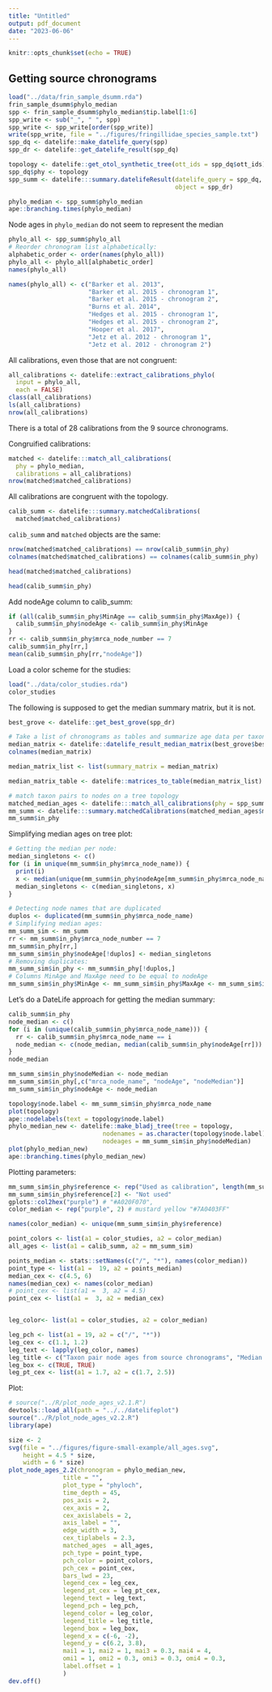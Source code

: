 ```yaml
---
title: "Untitled"
output: pdf_document
date: "2023-06-06"
---
```


```r
knitr::opts_chunk$set(echo = TRUE)
```

## Getting source chronograms

```r
load("../data/frin_sample_dsumm.rda")
frin_sample_dsumm$phylo_median
spp <- frin_sample_dsumm$phylo_median$tip.label[1:6]
spp_write <- sub("_", " ", spp)
spp_write <- spp_write[order(spp_write)]
write(spp_write, file = "../figures/fringillidae_species_sample.txt")
spp_dq <- datelife::make_datelife_query(spp)
spp_dr <- datelife::get_datelife_result(spp_dq)
```

```r
topology <- datelife::get_otol_synthetic_tree(ott_ids = spp_dq$ott_ids)
spp_dq$phy <- topology
spp_summ <- datelife:::summary.datelifeResult(datelife_query = spp_dq, 
                                              object = spp_dr)
```



```r
phylo_median <- spp_summ$phylo_median
ape::branching.times(phylo_median)
```
Node ages in `phylo_median` do not seem to represent the median



```r
phylo_all <- spp_summ$phylo_all
# Reorder chronogram list alphabetically:
alphabetic_order <- order(names(phylo_all))
phylo_all <- phylo_all[alphabetic_order]
names(phylo_all)
```

```r
names(phylo_all) <- c("Barker et al. 2013",
                      "Barker et al. 2015 - chronogram 1",
                      "Barker et al. 2015 - chronogram 2",
                      "Burns et al. 2014",
                      "Hedges et al. 2015 - chronogram 1",
                      "Hedges et al. 2015 - chronogram 2",
                      "Hooper et al. 2017",
                      "Jetz et al. 2012 - chronogram 1",
                      "Jetz et al. 2012 - chronogram 2")
```

All calibrations, even those that are not congruent:

```r
all_calibrations <- datelife::extract_calibrations_phylo(
  input = phylo_all,
  each = FALSE)
class(all_calibrations)
ls(all_calibrations)
nrow(all_calibrations)
```
There is a total of 28 calibrations from the 9 source chronograms.

Congruified calibrations:
```r
matched <- datelife:::match_all_calibrations(
  phy = phylo_median, 
  calibrations = all_calibrations)
nrow(matched$matched_calibrations)
```
All calibrations are congruent with the topology.

```r
calib_summ <- datelife:::summary.matchedCalibrations(
  matched$matched_calibrations)
```

`calib_summ` and `matched` objects are the same:
```r
nrow(matched$matched_calibrations) == nrow(calib_summ$in_phy)
colnames(matched$matched_calibrations) == colnames(calib_summ$in_phy)
```

```r
head(matched$matched_calibrations) 
```
```r
head(calib_summ$in_phy)
```

Add nodeAge column to calib_summ:

```r
if (all(calib_summ$in_phy$MinAge == calib_summ$in_phy$MaxAge)) {
  calib_summ$in_phy$nodeAge <- calib_summ$in_phy$MinAge
}
rr <- calib_summ$in_phy$mrca_node_number == 7
calib_summ$in_phy[rr,]
mean(calib_summ$in_phy[rr,"nodeAge"])
```


Load a color scheme for the studies:

```r
load("../data/color_studies.rda")
color_studies
```

The following is supposed to get the median summary matrix, but it is not.
```r
best_grove <- datelife::get_best_grove(spp_dr)

# Take a list of chronograms as tables and summarize age data per taxon pair into a single matrix:
median_matrix <- datelife::datelife_result_median_matrix(best_grove$best_grove)
colnames(median_matrix)

median_matrix_list <- list(summary_matrix = median_matrix)

median_matrix_table <- datelife::matrices_to_table(median_matrix_list)

# match taxon pairs to nodes on a tree topology
matched_median_ages <- datelife:::match_all_calibrations(phy = spp_summ$phylo_median, calibrations = median_matrix_table)
mm_summ <- datelife:::summary.matchedCalibrations(matched_median_ages$matched_calibrations)
mm_summ$in_phy
```


Simplifying median ages on tree plot:

```r
# Getting the median per node:
median_singletons <- c()
for (i in unique(mm_summ$in_phy$mrca_node_name)) {
  print(i)
  x <- median(unique(mm_summ$in_phy$nodeAge[mm_summ$in_phy$mrca_node_name == i]))
  median_singletons <- c(median_singletons, x)
}

# Detecting node names that are duplicated 
duplos <- duplicated(mm_summ$in_phy$mrca_node_name)
# Simplifying median ages:
mm_summ_sim <- mm_summ
rr <- mm_summ$in_phy$mrca_node_number == 7
mm_summ$in_phy[rr,]
mm_summ_sim$in_phy$nodeAge[!duplos] <- median_singletons
# Removing duplicates:
mm_summ_sim$in_phy <- mm_summ$in_phy[!duplos,]
# Columns MinAge and MaxAge need to be equal to nodeAge
mm_summ_sim$in_phy$MinAge <- mm_summ_sim$in_phy$MaxAge <- mm_summ_sim$in_phy$nodeAge
```

Let's do a DateLife approach for getting the median summary:

```r
calib_summ$in_phy
node_median <- c()
for (i in (unique(calib_summ$in_phy$mrca_node_name))) {
  rr <- calib_summ$in_phy$mrca_node_name == i
  node_median <- c(node_median, median(calib_summ$in_phy$nodeAge[rr]))
}
node_median

mm_summ_sim$in_phy$nodeMedian <- node_median
mm_summ_sim$in_phy[,c("mrca_node_name", "nodeAge", "nodeMedian")]
mm_summ_sim$in_phy$nodeAge <- node_median

```
```r
topology$node.label <- mm_summ_sim$in_phy$mrca_node_name
plot(topology)
ape::nodelabels(text = topology$node.label)
phylo_median_new <- datelife::make_bladj_tree(tree = topology, 
                          nodenames = as.character(topology$node.label), 
                          nodeages = mm_summ_sim$in_phy$nodeMedian)
plot(phylo_median_new)
ape::branching.times(phylo_median_new)
```



Plotting parameters:

```r
mm_summ_sim$in_phy$reference <- rep("Used as calibration", length(mm_summ_sim$in_phy$reference))
mm_summ_sim$in_phy$reference[2] <- "Not used"
gplots::col2hex("purple") # "#A020F070", 
color_median <- rep("purple", 2) # mustard yellow "#7A0403FF"

names(color_median) <- unique(mm_summ_sim$in_phy$reference)

point_colors <- list(a1 = color_studies, a2 = color_median)
all_ages <- list(a1 = calib_summ, a2 = mm_summ_sim)

points_median <- stats::setNames(c("/", "*"), names(color_median))
point_type <- list(a1 =  19, a2 = points_median)
median_cex <- c(4.5, 6)
names(median_cex) <- names(color_median)
# point_cex <- list(a1 =  3, a2 = 4.5)
point_cex <- list(a1 =  3, a2 = median_cex)


leg_color<- list(a1 = color_studies, a2 = color_median)

leg_pch <- list(a1 = 19, a2 = c("/", "*"))
leg_cex <- c(1.1, 1.2)
leg_text <- lapply(leg_color, names)
leg_title <- c("Taxon pair node ages from source chronograms", "Median of node ages")
leg_box <- c(TRUE, TRUE)
leg_pt_cex <- list(a1 = 1.7, a2 = c(1.7, 2.5))
```



Plot:

```r
# source("../R/plot_node_ages_v2.1.R")
devtools::load_all(path = "../../datelifeplot")
source("../R/plot_node_ages_v2.2.R")
library(ape)
```

```r
size <- 2
svg(file = "../figures/figure-small-example/all_ages.svg",
    height = 4.5 * size,
    width = 6 * size)
plot_node_ages_2.2(chronogram = phylo_median_new,
               title = "",
               plot_type = "phyloch",
               time_depth = 45,
               pos_axis = 2,
               cex_axis = 2,
               cex_axislabels = 2,
               axis_label = "",
               edge_width = 3,
               cex_tiplabels = 2.3,
               matched_ages  = all_ages,
               pch_type = point_type,
               pch_color = point_colors,
               pch_cex = point_cex,
               bars_lwd = 23,
               legend_cex = leg_cex,
               legend_pt_cex = leg_pt_cex,
               legend_text = leg_text,
               legend_pch = leg_pch,
               legend_color = leg_color,
               legend_title = leg_title,
               legend_box = leg_box,
               legend_x = c(-6, -2),
               legend_y = c(6.2, 3.8),
               mai1 = 1, mai2 = 1, mai3 = 0.3, mai4 = 4,
               omi1 = 1, omi2 = 0.3, omi3 = 0.3, omi4 = 0.3,
               label.offset = 1
               )
dev.off()
```     
